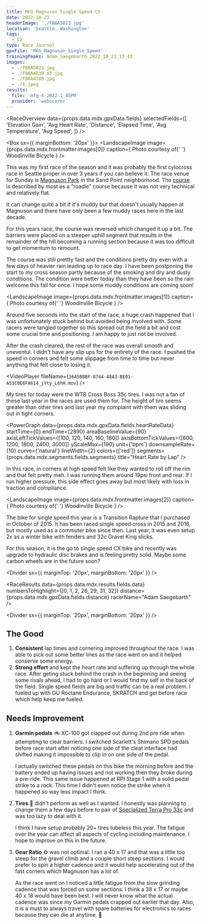 ```yaml
---
title: MFG Magnuson Single Speed CX
date: 2022-10-23
headerImage: './FB6A5023.jpg'
location: 'Seattle, Washington'
tags:
  - CX
type: Race Journal
gpxFile: 'MFG_Magnuson_Single_Speed'
trainingPeaks: Adam_Saegebarth_2022_10_23_13_43
images:
  - ./FB6A5023.jpg
  - ./FB6A4839-X5.jpg
  - ./FB6A4789.jpg
  - ./1.jpeg
results:
  file: 'mfg-4-2022-1_45PM'
  provider: 'webscorer'
---
```


<RaceOverview
  data={props.data.mdx.gpxData.fields}
  selectedFields={[
    'Elevation Gain',
    'Avg Heart Rate',
    'Distance',
    'Elapsed Time',
    'Avg Temperature',
    'Avg Speed',
  ]}
/>

<Box sx={{ marginBottom: '20px' }}>
  <LandscapeImage
    image={props.data.mdx.frontmatter.images[0]}
    caption={
      <Text>
        Photo courtesy of{' '}
        <Link href="http://woodinvillebicycle.com">Woodinville Bicycle</Link>
      </Text>
    }
  />
</Box>

This was my first race of the season and it was probably the first cylocross race in Seattle proper in over 3 years if you can believe it. The race venue for Sunday is [Magnuson Park](https://en.wikipedia.org/wiki/Magnuson_Park) in the Sand Point neighborhood. The [course](https://i0.wp.com/mfgcyclocross.bike/wp-content/uploads/2022/10/MAG_Course-Map.png?w=792&ssl=1) is described by most as a "roadie" course because it was not very technical and relatively flat.

It can change quite a bit if it's muddy but that doesn't usually happen at Magnuson and there have only been a few muddy races here in the last decade.

For this years race, the course was reversed which changed it up a bit. The barriers were placed on a steeper uphill segment that results in the remainder of the hill becoming a running section because it was too difficult to get momentum to remount.

The course was still prettty fast and the conditions pretty dry even with a few days of heavier rain leading up to race day. I have been postponing the start to my cross season partly because of the smoking and dry and dusty conditions. The condition were better today than they have been so the rain welcome this fall for once. I hope some muddy conditions are coming soon!

<LandscapeImage
  image={props.data.mdx.frontmatter.images[1]}
  caption={
    <Text>
      Photo courtesy of{' '}
      <Link href="http://woodinvillebicycle.com">Woodinville Bicycle</Link>
    </Text>
  }
/>

Around five seconds into the start of the race, a huge crash happened that I was unfortunately stuck behind but avoided being involved with. Some racers were tangled together so this spread out the field a bit and cost some crucial time and positioning. I am happy to just not be involved.

After the crash cleared, the rest of the race was overall smooth and uneventul. I didn't have any slip ups for the entirety of the race. I pushed the speed in corners and felt some slippage from time to time but never anything that felt close to losing it.

<VideoPlayer fileName={`1645BBBF-8744-48A3-BE01-A53C0E6FA614_jYty_L6hH.mov`} />

My tires for today were the WTB Cross Boss 35c tires. I was not a fan of these last
year in the races are used them for. The height of tire seems greater than other
tires and last year my complaint with them was sliding out in tight corners.

<PowerGraph
  data={props.data.mdx.gpxData.fields.heartRateData}
  startTime={0}
  endTime={2890}
  areaBaselineValue={90}
  axisLeftTickValues={[100, 120, 140, 160, 180]}
  axisBottomTickValues={[600, 1200, 1800, 2400, 3000]}
  yScaleMax={190}
  unit={'bpm'}
  downsampleRate={10}
  curve={'natural'}
  lineWidth={2}
  colors={['red']}
  segments={props.data.mdx.segments.fields.segments}
  title="Heart Rate by Lap"
/>

In this race, in corners at high speed felt like they wanted to roll off the rim and that felt pretty meh. I was running them around 19psi front and rear. If I run higher pressure, this side effect goes away but most likely with loss in traction and compliance.

<LandscapeImage
  image={props.data.mdx.frontmatter.images[2]}
  caption={
    <Text>
      Photo courtesy of{' '}
      <Link href="http://woodinvillebicycle.com">Woodinville Bicycle</Link>
    </Text>
  }
/>

The bike for single speed this year is a Transition Rapture that I purchased in October of 2015. It has been raced single speed cross in 2015 and 2016, but mostly used as a commuter bike since then. Last year, it was even setup 2x as a winter bike with fenders and 32c Gravel King slicks.

For this season, it is the go to single speed CX bike and recently was upgrade to hydraulic disc brakes and is feeling pretty solid. Maybe some carbon wheels are in the future soon?

<LandscapeImage
  image={props.data.mdx.frontmatter.images[3]}
  caption="Throwback to when I used to race the Transition - Magnuson Oct 16, 2016 on a muddy day "
/>

<Divider sx={{ marginTop: '20px', marginBottom: '20px' }} />

<RaceResults
  data={props.data.mdx.results.fields.data}
  numbersToHighlight={[0, 1, 2, 26, 29, 31, 32]}
  distance={props.data.mdx.gpxData.fields.distance}
  racerName="Adam Saegebarth"
/>

<Divider sx={{ marginTop: '20px', marginBottom: '20px' }} />

## The Good

1. **Consistent** lap times and cornering improved throughout the race. I was able to pick out some better lines as the race went on and it helped conserve some energy.
2. **Strong effort** and kept the heart rate and suffering up through the whole race. After geting stuck behind the crash in the beginning and seeing some rivals ahead, I had to go hard or I would find my self in the back of the field. Single speed fields are big and traffic can be a real problem. I fueled up with GU Roctane Endurance, SKRATCH and gel before race which help keep me fueled.

## Needs Improvement

1. **Garmin pedals** 🚲 XC-100 got clapped out during 2nd pre ride when attempting to clear barriers. I switched Scarlett's Shimano SPD pedals before race start after noticing one side of the cleat interface had shifted making it impossible to clip in on one side of the pedal.

   I actually switched these pedals on this bike the morning before and the battery ended up having issues and not working then they broke during a pre-ride. This same issue happened at RPI Stage 1 with a solid pedal strike to a rock. This time I didn't even notice the strike when it happened so way less impact I think.

2. **Tires** 🛞 didn't perform as well as I wanted. I honestly was planning to change them a few days before to pair of [Specialized Terra Pro 33c](https://www.specialized.com/us/en/terra-pro-2bliss-ready/p/156520) and was too lazy to deal with it.

   I think I have setup probably 20+ tires tubeless this year. The fatigue over the year can affect all aspects of cycling including maintenance. I hope to improve on this in the future.

3. **Gear Ratio** ⚙️ was not optimal. I ran a 40 x 17 and that was a little too steep for the gravel climb and a couple short steep sections. I would prefer to spin a higher cadence and it would help accelerating out of the fast corners which Magnuson has a lot of.

   As the race went on I noticed a little fatigue from the slow grinding cadence that was forced on some sections. I think a 38 x 17 or maybe 40 x 18 would have been best. I will never know what the actual cadence was since my Garmin pedals crapped out earlier that day. Also, it is a must to always travel with spare batteries for electronics to races because they can die at anytime. 🪫
